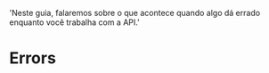   'Neste guia, falaremos sobre o que acontece quando algo dá errado enquanto você trabalha com a API.'

# Errors
